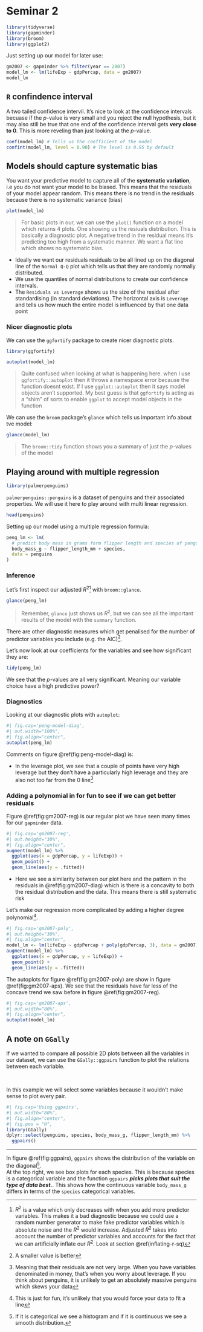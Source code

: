 # Seminar 2

```r
library(tidyverse)
library(gapminder)
library(broom)
library(ggplot2)
```

Just setting up our model for later use:

```r
gm2007 <- gapminder %>% filter(year == 2007)
model_lm <- lm(lifeExp ~ gdpPercap, data = gm2007)
model_lm
```

## `R` confindence interval

A two tailed confidence intervil. It's nice to look at the confidence intervals
becuase if the $p$-value is very small and you reject the null hypothesis, but
it may also still be true that one end of the confidence interval gets **very
close to 0**. This is more reveling than just looking at the $p$-value.

```r
coef(model_lm) # Tells us the coefficient of the model
confint(model_lm, level = 0.90) # The level is 0.95 by default
```

## Models should capture systematic bias

You want your predictive model to capture all of the **systematic variation**,
i.e you do not want your model to be biased. This means that the residuals of
your model appear random. This means there is no trend in the residuals because
there is no systematic variance (bias)

```r
plot(model_lm)
```

> For basic plots in our, we can use the `plot()` function on a model which
> returns 4 plots. One showing us the resiuals distribution. This is basically
> a diagnostic plot. A negative trend in the residual means it's predicting too
> high from a systematic manner. We want a flat line which shows no systematic
> bias.

- Ideally we want our residuals residuals to be all lined up on the diagonal
  line of the `Normal Q-Q` plot which tells us that they are randomly normally
  distributed.
- We use the quantiles of normal distributions to create our confidence
  intervals.
- The `Residuals vs Leverage` shows us the size of the residual after
  standardising (in standard deviations). The horizontal axis is `Leverage` and
  tells us how much the entire model is influenced by that one data point

### Nicer diagnostic plots

We can use the `ggfortify` package to create nicer diagnostic plots.

```r
library(ggfortify)
```

```r
autoplot(model_lm)
```

> Quite confused when looking at what is happening here. when I use
> `ggfortify::autoplot` then it throws a namespace error because the function
> doesnt exist. If I use `ggplot::autoplot` then it says model objects aren't
> supported. My best guess is that `ggfortify` is acting as a "shim" of sorts
> to enable `ggplot` to accept model objects in the function

We can use the `broom` package's `glance` which tells us important info about
tve model:

```r
glance(model_lm)
```

> The `broom::tidy` function shows you a summary of just the $p$-values of the
> model

## Playing around with multiple regression

```r
library(palmerpenguins)
```

`palmerpenguins::penguins` is a dataset of penguins and their associated
properties. We will use it here to play around with multi linear regression.

```r
head(penguins)
```

Setting up our model using a multiple regression formula:

```r
peng_lm <- lm(
  # predict body mass in grams form flipper length and species of penguin
  body_mass_g ~ flipper_length_mm + species,
  data = penguins
)
```

### Inference {#penguin-multi-r-sq}

Let's first inspect our adjusted $R^{2}$^[$R^2$ is a value which only decreases
with when you add more predictor variables. This makes it a bad diagnostic
because we could use a random number generator to make fake predictor variables
which is absolute noise and the $R^2$ would increase. Adjusted $R^2$ takes into
account the number of predictor variables and accounts for the fact that we can
artificially inflate our $R^2$. Look at section \@ref(inflating-r-sq)] with
`broom::glance`.

```r
glance(peng_lm)
```

> Remember, `glance` just shows us $R^{2}$, but we can see all the important
> results of the model with the `summary` function.

There are other diagnostic measures which get penalised for the number of
predictor variables you include (e.g. the AIC)^[A smaller value is better].

Let's now look at our coefficients for the variables and see how significant
they are:

```r
tidy(peng_lm)
```

We see that the $p$-values are all very significant. Meaning our variable
choice have a high predictive power?

### Diagnostics

Looking at our diagnostic plots with `autoplot`:

```r
#| fig.cap='peng-model-diag',
#| out.width="100%",
#| fig.align="center",
autoplot(peng_lm)
```

Comments on figure \@ref(fig:peng-model-diag) is:

- In the leverage plot, we see that a couple of points have very high leverage
  but they don't have a particularly high leverage and they are also not too
  far from the 0 line^[Meaning that their residuals are not very large. When
  you have variables denominated in money, that's when you worry about
  leverage. If you think about penguins, it is unlikely to get an absolutely
  massive penguins which skews your data]

### Adding a polynomial in for fun to see if we can get better residuals

Figure \@ref(fig:gm2007-reg) is our regular plot we have seen many times for
our `gapminder` data.

```r
#| fig.cap='gm2007-reg',
#| out.height="30%",
#| fig.align="center",
augment(model_lm) %>%
  ggplot(aes(x = gdpPercap, y = lifeExp)) +
  geom_point() +
  geom_line(aes(y = .fitted))
```

- Here we see a similarity between our plot here and the pattern in the
  residuals in \@ref(fig:gm2007-diag) which is there is a concavity to both the
  residual distribution and the data. This means there is still systematic risk

Let's make our regression more complicated by adding a higher degree
polynomial^[This is just for fun, it's unlikely that you would force your data
to fit a line].

```r
#| fig.cap='gm2007-poly',
#| out.height="30%",
#| fig.align="center",
model_lm <- lm(lifeExp ~ gdpPercap + poly(gdpPercap, 3), data = gm2007)
augment(model_lm) %>%
  ggplot(aes(x = gdpPercap, y = lifeExp)) +
  geom_point() +
  geom_line(aes(y = .fitted))
```

The autoplots for figure \@ref(fig:gm2007-poly) are show in figure
\@ref(fig:gm2007-aps). We see that the residuals have far less of the concave
trend we saw before in figure \@ref(fig:gm2007-reg).

```r
#| fig.cap='gm2007-aps',
#| out.width="80%",
#| fig.align="center",
autoplot(model_lm)
```

## A note on `GGally`

If we wanted to compare all possible 2D plots between all the variables in our
dataset, we can use the `GGally::ggpairs` function to plot the relations
between each variable.

::: {.example #ggpairs name="`ggpairs`"}
<br />\hfill\break

In this example we will select some variables because it wouldn't make sense to
plot every pair.

```r
#| fig.cap='Using ggpairs',
#| out.width="80%",
#| fig.align="center",
#| fig.pos = "H",
library(GGally)
dplyr::select(penguins, species, body_mass_g, flipper_length_mm) %>%
  ggpairs()
```

:::

---

In figure \@ref(fig:ggpairs), `ggpairs` shows the distribution of the variable
on the diagonal^[If it is categorical we see a histogram and if it is
continuous we see a smooth distribution.].  
At the top right, we see box plots for each species. This is because species is
a categorical variable and the function `ggpairs` ***picks plots that suit the
type of data best.***. This shows how the continuous variable `body_mass_g`
differs in terms of the `species` categorical variables.
